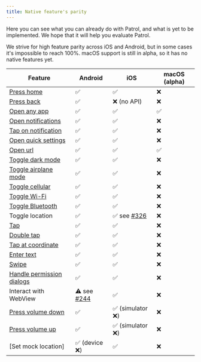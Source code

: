 ```yaml
---
title: Native feature's parity
---
```


Here you can see what you can already do with Patrol, and what is yet to be
implemented. We hope that it will help you evaluate Patrol.

We strive for high feature parity across iOS and Android, but in some cases it's
impossible to reach 100%. macOS support is still in alpha, so it has no native features yet.

| **Feature**                 | **Android**    | **iOS**            | **macOS (alpha)** |
| --------------------------- | -------------- | ------------------ | ----------------- |
| [Press home]                | ✅             | ✅                 | ❌                |
| [Press back]                | ✅             | ❌ (no API)        | ❌                |
| [Open any app]              | ✅             | ✅                 | ✅                |
| [Open notifications]        | ✅             | ✅                 | ❌                |
| [Tap on notification]       | ✅             | ✅                 | ❌                |
| [Open quick settings]       | ✅             | ✅                 | ❌                |
| [Open url]                  | ✅             | ✅                 | ✅                |
| [Toggle dark mode]          | ✅             | ✅                 | ❌                |
| [Toggle airplane mode]      | ✅             | ✅                 | ❌                |
| [Toggle cellular]           | ✅             | ✅                 | ❌                |
| [Toggle Wi-Fi]              | ✅             | ✅                 | ❌                |
| [Toggle Bluetooth]          | ✅             | ✅                 | ❌                |
| Toggle location             | ✅             | ✅ see [#326]      | ❌                |
| [Tap]                       | ✅             | ✅                 | ❌                |
| [Double tap]                | ✅             | ✅                 | ❌                |
| [Tap at coordinate]         | ✅             | ✅                 | ❌                |
| [Enter text]                | ✅             | ✅                 | ❌                |
| [Swipe]                     | ✅             | ✅                 | ❌                |
| [Handle permission dialogs] | ✅             | ✅                 | ❌                |
| Interact with WebView       | ⚠️ see [#244]   | ✅                 | ❌                |
| [Press volume down]         | ✅             | ✅ (simulator ❌)  | ❌                |
| [Press volume up]           | ✅             | ✅ (simulator ❌)  | ❌                |
| [Set mock location]         | ✅ (device ❌) | ✅                 | ❌                |

[#244]: https://github.com/leancodepl/patrol/issues/244
[#326]: https://github.com/leancodepl/patrol/issues/326
[press home]: https://pub.dev/documentation/patrol/latest/patrol/NativeAutomator/pressHome.html
[press back]: https://pub.dev/documentation/patrol/latest/patrol/NativeAutomator/pressBack.html
[open any app]: https://pub.dev/documentation/patrol/latest/patrol/NativeAutomator/openApp.html
[open notifications]: https://pub.dev/documentation/patrol/latest/patrol/NativeAutomator/openNotifications.html
[tap on notification]: https://pub.dev/documentation/patrol/latest/patrol/NativeAutomator/tapOnNotificationBySelector.html
[open quick settings]: https://pub.dev/documentation/patrol/latest/patrol/NativeAutomator/openQuickSettings.html
[open url]: https://pub.dev/documentation/patrol/latest/patrol/NativeAutomator/openUrl.html
[toggle dark mode]: https://pub.dev/documentation/patrol/latest/patrol/NativeAutomator/enableDarkMode.html
[toggle airplane mode]: https://pub.dev/documentation/patrol/latest/patrol/NativeAutomator/enableAirplaneMode.html
[toggle cellular]: https://pub.dev/documentation/patrol/latest/patrol/NativeAutomator/enableCellular.html
[toggle wi-fi]: https://pub.dev/documentation/patrol/latest/patrol/NativeAutomator/enableWifi.html
[toggle bluetooth]: https://pub.dev/documentation/patrol/latest/patrol/NativeAutomator/enableBluetooth.html
[tap]: https://pub.dev/documentation/patrol/latest/patrol/NativeAutomator/tap.html
[double tap]: https://pub.dev/documentation/patrol/latest/patrol/NativeAutomator/doubleTap.html
[tap at coordinate]: https://pub.dev/documentation/patrol/latest/patrol/NativeAutomator/tapAt.html
[enter text]: https://pub.dev/documentation/patrol/latest/patrol/NativeAutomator/enterText.html
[swipe]: https://pub.dev/documentation/patrol/latest/patrol/NativeAutomator/swipe.html
[handle permission dialogs]: https://pub.dev/documentation/patrol/latest/patrol/NativeAutomator/grantPermissionWhenInUse.html
[press volume down]: https://pub.dev/documentation/patrol/latest/patrol/NativeAutomator/pressVolumeDown.html
[press volume up]: https://pub.dev/documentation/patrol/latest/patrol/NativeAutomator/pressVolumeUp.html
